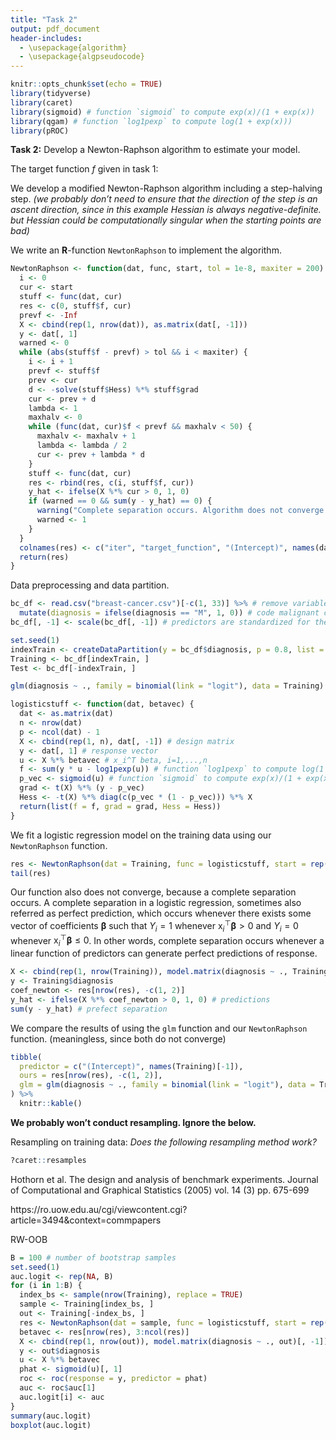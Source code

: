```yaml
---
title: "Task 2"
output: pdf_document
header-includes:
  - \usepackage{algorithm}
  - \usepackage{algpseudocode}
---
```


```r
knitr::opts_chunk$set(echo = TRUE)
library(tidyverse)
library(caret)
library(sigmoid) # function `sigmoid` to compute exp(x)/(1 + exp(x))
library(qgam) # function `log1pexp` to compute log(1 + exp(x)))
library(pROC)
```

**Task 2:** Develop a Newton-Raphson algorithm to estimate your model.

The target function $f$ given in task 1:
\begin{equation}\label{func}
f(\boldsymbol{\beta};\mathbf{y},\mathbf{X})=\sum_{i=1}^n\left[Y_i\mathbf{x}_i^\top\boldsymbol{\beta}-\log\left(1+e^{\mathbf{x}_i^\top\boldsymbol{\beta}}\right)\right].
\end{equation}

We develop a modified Newton-Raphson algorithm including a step-halving step. *(we probably don't need to ensure that the direction of the step is an ascent direction, since in this example Hessian is always negative-definite. but Hessian could be computationally singular when the starting points are bad)*

\begin{algorithm}
	\caption{Newton-Raphson algorithm including a step-halving step}
	\begin{algorithmic}[1]
	  \Require $f(\boldsymbol{\beta})$ - target function as given in (\ref{func}); $\boldsymbol{\beta}_0$ - starting value
	  \Ensure $\widehat{\boldsymbol{\beta}}$ such that $\widehat{\boldsymbol{\beta}} \approx \arg\max_{\boldsymbol{\beta}}\; f(\boldsymbol{\beta})$
	  \State $i\leftarrow 0$, where $i$ is the current number of iterations
	  \State $f(\boldsymbol{\beta}_{-1})\leftarrow -\infty$
	  \While {convergence criterion is not met}
	    \State $i \leftarrow i+1$
	    \State $\mathbf{d}_i\leftarrow-[\nabla^2f(\boldsymbol{\beta}_{i-1})]^{-1}\nabla f(\boldsymbol{\beta}_{i-1})$, where $\mathbf{d}_i$ is the direction in the $i$-th iteration
	    \State $\lambda_i \leftarrow 1$, where $\lambda_i$ is the multiplier in the $i$-th iteration
	    \State $\boldsymbol{\beta}_i \leftarrow \boldsymbol{\beta}_{i-1} + \lambda_i\mathbf{d}_i$
	    \While {$f(\boldsymbol{\beta}_i)\le f(\boldsymbol{\beta}_{i-1})$}
	      \State $\lambda_i \leftarrow \lambda_i/2$
	      \State $\boldsymbol{\beta}_i \leftarrow \boldsymbol{\beta}_{i-1} + \lambda_i\mathbf{d}_i$
	    \EndWhile
	  \EndWhile
	  \State $\widehat{\boldsymbol{\beta}}\leftarrow \boldsymbol{\beta}_i$
	\end{algorithmic}
\end{algorithm}

We write an **R**-function `NewtonRaphson` to implement the algorithm. 

```r
NewtonRaphson <- function(dat, func, start, tol = 1e-8, maxiter = 200) {
  i <- 0
  cur <- start
  stuff <- func(dat, cur)
  res <- c(0, stuff$f, cur)
  prevf <- -Inf
  X <- cbind(rep(1, nrow(dat)), as.matrix(dat[, -1]))
  y <- dat[, 1]
  warned <- 0
  while (abs(stuff$f - prevf) > tol && i < maxiter) {
    i <- i + 1
    prevf <- stuff$f
    prev <- cur
    d <- -solve(stuff$Hess) %*% stuff$grad
    cur <- prev + d
    lambda <- 1
    maxhalv <- 0
    while (func(dat, cur)$f < prevf && maxhalv < 50) {
      maxhalv <- maxhalv + 1
      lambda <- lambda / 2
      cur <- prev + lambda * d
    }
    stuff <- func(dat, cur)
    res <- rbind(res, c(i, stuff$f, cur))
    y_hat <- ifelse(X %*% cur > 0, 1, 0)
    if (warned == 0 && sum(y - y_hat) == 0) {
      warning("Complete separation occurs. Algorithm does not converge.")
      warned <- 1
    }
  }
  colnames(res) <- c("iter", "target_function", "(Intercept)", names(dat)[-1])
  return(res)
}
```

Data preprocessing and data partition.

```r
bc_df <- read.csv("breast-cancer.csv")[-c(1, 33)] %>% # remove variable ID and an NA column
  mutate(diagnosis = ifelse(diagnosis == "M", 1, 0)) # code malignant cases as 1
bc_df[, -1] <- scale(bc_df[, -1]) # predictors are standardized for the logistic-LASSO model in task 3

set.seed(1)
indexTrain <- createDataPartition(y = bc_df$diagnosis, p = 0.8, list = FALSE)
Training <- bc_df[indexTrain, ]
Test <- bc_df[-indexTrain, ]

glm(diagnosis ~ ., family = binomial(link = "logit"), data = Training)

logisticstuff <- function(dat, betavec) {
  dat <- as.matrix(dat)
  n <- nrow(dat)
  p <- ncol(dat) - 1
  X <- cbind(rep(1, n), dat[, -1]) # design matrix
  y <- dat[, 1] # response vector
  u <- X %*% betavec # x_i^T beta, i=1,...,n
  f <- sum(y * u - log1pexp(u)) # function `log1pexp` to compute log(1 + exp(x)))
  p_vec <- sigmoid(u) # function `sigmoid` to compute exp(x)/(1 + exp(x))
  grad <- t(X) %*% (y - p_vec)
  Hess <- -t(X) %*% diag(c(p_vec * (1 - p_vec))) %*% X
  return(list(f = f, grad = grad, Hess = Hess))
}
```

We fit a logistic regression model on the training data using our `NewtonRaphson` function.

```r
res <- NewtonRaphson(dat = Training, func = logisticstuff, start = rep(0, ncol(Training)))
tail(res)
```

Our function also does not converge, because a complete separation occurs. A complete separation in a logistic regression, sometimes also referred as perfect prediction, which occurs whenever there exists some vector of coefficients $\boldsymbol{\beta}$ such that $Y_i = 1$ whenever $\mathrm{x}_i^\top\boldsymbol{\beta} > 0$ and $Y_i = 0$ whenever $\mathrm{x}_i^\top\boldsymbol{\beta} \le 0$. In other words, complete separation occurs whenever a linear function of predictors can generate perfect predictions of response.

```r
X <- cbind(rep(1, nrow(Training)), model.matrix(diagnosis ~ ., Training)[, -1])
y <- Training$diagnosis
coef_newton <- res[nrow(res), -c(1, 2)]
y_hat <- ifelse(X %*% coef_newton > 0, 1, 0) # predictions
sum(y - y_hat) # prefect separation
```


We compare the results of using the `glm` function and our `NewtonRaphson` function. (meaningless, since both do not converge)

```r
tibble(
  predictor = c("(Intercept)", names(Training)[-1]),
  ours = res[nrow(res), -c(1, 2)],
  glm = glm(diagnosis ~ ., family = binomial(link = "logit"), data = Training)$coefficients
) %>% 
  knitr::kable()
```

**We probably won't conduct resampling. Ignore the below.**

Resampling on training data: *Does the following resampling method work?*

```r
?caret::resamples
```

Hothorn et al. The design and analysis of benchmark experiments. Journal of Computational and Graphical Statistics (2005) vol. 14 (3) pp. 675-699

https://ro.uow.edu.au/cgi/viewcontent.cgi?article=3494&context=commpapers

RW-OOB

```r
B = 100 # number of bootstrap samples
set.seed(1)
auc.logit <- rep(NA, B)
for (i in 1:B) {
  index_bs <- sample(nrow(Training), replace = TRUE)
  sample <- Training[index_bs, ]
  out <- Training[-index_bs, ]
  res <- NewtonRaphson(dat = sample, func = logisticstuff, start = rep(0, ncol(sample)))
  betavec <- res[nrow(res), 3:ncol(res)]
  X <- cbind(rep(1, nrow(out)), model.matrix(diagnosis ~ ., out)[, -1])
  y <- out$diagnosis
  u <- X %*% betavec
  phat <- sigmoid(u)[, 1]
  roc <- roc(response = y, predictor = phat)
  auc <- roc$auc[1]
  auc.logit[i] <- auc
}
summary(auc.logit)
boxplot(auc.logit)
```
